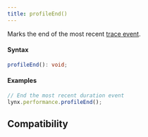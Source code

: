 ```yaml
---
title: profileEnd()
---
```


Marks the end of the most recent [trace event](https://perfetto.dev/docs/instrumentation/track-events).

#### Syntax

```typescript
profileEnd(): void;
```

#### Examples

```typescript
// End the most recent duration event
lynx.performance.profileEnd();
```

## Compatibility


<LegacyCompatTable metadata="lynx-api/lynx/performance" />
